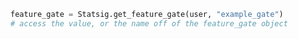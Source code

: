 ```python
feature_gate = Statsig.get_feature_gate(user, "example_gate")
# access the value, or the name off of the feature_gate object
```